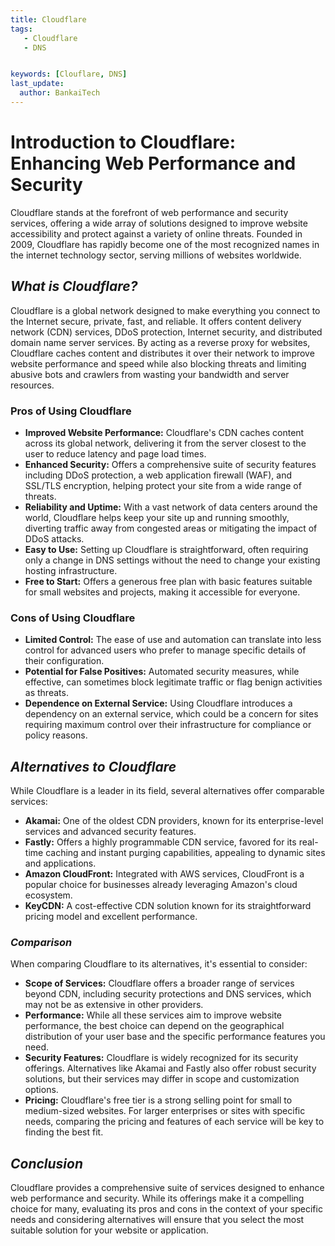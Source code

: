 ```yaml
---
title: Cloudflare
tags:
   - Cloudflare
   - DNS


keywords: [Clouflare, DNS]
last_update:
  author: BankaiTech
---
```



# **Introduction to Cloudflare: Enhancing Web Performance and Security**

Cloudflare stands at the forefront of web performance and security services, offering a wide array of solutions designed to improve website accessibility and protect against a variety of online threats. Founded in 2009, Cloudflare has rapidly become one of the most recognized names in the internet technology sector, serving millions of websites worldwide.

## ***What is Cloudflare?***

Cloudflare is a global network designed to make everything you connect to the Internet secure, private, fast, and reliable. It offers content delivery network (CDN) services, DDoS protection, Internet security, and distributed domain name server services. By acting as a reverse proxy for websites, Cloudflare caches content and distributes it over their network to improve website performance and speed while also blocking threats and limiting abusive bots and crawlers from wasting your bandwidth and server resources.

### Pros of Using Cloudflare

- **Improved Website Performance:** Cloudflare's CDN caches content across its global network, delivering it from the server closest to the user to reduce latency and page load times.
- **Enhanced Security:** Offers a comprehensive suite of security features including DDoS protection, a web application firewall (WAF), and SSL/TLS encryption, helping protect your site from a wide range of threats.
- **Reliability and Uptime:** With a vast network of data centers around the world, Cloudflare helps keep your site up and running smoothly, diverting traffic away from congested areas or mitigating the impact of DDoS attacks.
- **Easy to Use:** Setting up Cloudflare is straightforward, often requiring only a change in DNS settings without the need to change your existing hosting infrastructure.
- **Free to Start:** Offers a generous free plan with basic features suitable for small websites and projects, making it accessible for everyone.

### Cons of Using Cloudflare

- **Limited Control:** The ease of use and automation can translate into less control for advanced users who prefer to manage specific details of their configuration.
- **Potential for False Positives:** Automated security measures, while effective, can sometimes block legitimate traffic or flag benign activities as threats.
- **Dependence on External Service:** Using Cloudflare introduces a dependency on an external service, which could be a concern for sites requiring maximum control over their infrastructure for compliance or policy reasons.

## ***Alternatives to Cloudflare***

While Cloudflare is a leader in its field, several alternatives offer comparable services:

- **Akamai:** One of the oldest CDN providers, known for its enterprise-level services and advanced security features.
- **Fastly:** Offers a highly programmable CDN service, favored for its real-time caching and instant purging capabilities, appealing to dynamic sites and applications.
- **Amazon CloudFront:** Integrated with AWS services, CloudFront is a popular choice for businesses already leveraging Amazon's cloud ecosystem.
- **KeyCDN:** A cost-effective CDN solution known for its straightforward pricing model and excellent performance.

### *Comparison*

When comparing Cloudflare to its alternatives, it's essential to consider:

- **Scope of Services:** Cloudflare offers a broader range of services beyond CDN, including security protections and DNS services, which may not be as extensive in other providers.
- **Performance:** While all these services aim to improve website performance, the best choice can depend on the geographical distribution of your user base and the specific performance features you need.
- **Security Features:** Cloudflare is widely recognized for its security offerings. Alternatives like Akamai and Fastly also offer robust security solutions, but their services may differ in scope and customization options.
- **Pricing:** Cloudflare's free tier is a strong selling point for small to medium-sized websites. For larger enterprises or sites with specific needs, comparing the pricing and features of each service will be key to finding the best fit.

## ***Conclusion***

Cloudflare provides a comprehensive suite of services designed to enhance web performance and security. While its offerings make it a compelling choice for many, evaluating its pros and cons in the context of your specific needs and considering alternatives will ensure that you select the most suitable solution for your website or application.

<BuyMeACoffeeButton />

